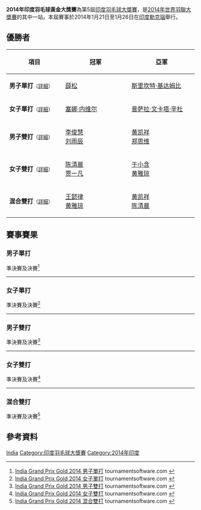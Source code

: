{{noteTA|G1=Badminton}}
{{infobox badminton event
|name           = 2014年印度羽毛球黃金大獎賽
|image          = 
|size           = 
|caption        =
|dates          = 2014年1月21日－1月26日
|number_edition = 第5屆
|level          = 3A
|prize_money    = 
|location       = {{IND}}[[勒克瑙|勒克瑙]]
|venue          = [[巴布·巴納拉西·達斯室內體育館|巴布·巴納拉西·達斯室內體育館]]
|previous       = 2012年印度羽毛球黃金大獎賽
|next           = 2015年印度羽毛球黃金大獎賽
}}
'''2014年印度羽毛球黃金大獎賽'''為第5屆[[印度羽毛球大獎賽|印度羽毛球大獎賽]]，是[[2014年世界羽聯大獎賽|2014年世界羽聯大獎賽]]的其中一站。本屆賽事於2014年1月21日至1月26日在[[印度|印度]][[勒克瑙|勒克瑙]]舉行。

== 優勝者 ==
{| class=wikitable style="font-size:small"
!width="200"|項目
!width="250"|冠軍
!width="250"|亞軍
|-
|'''男子單打'''<small>（[[#男子單打|詳細]]）</small>
|{{flagicon|CHN}} [[薛松|薛松]]
|{{flagicon|IND}} [[斯里坎特·基达姆比|斯里坎特·基达姆比]]
|-
|'''女子單打'''<small>（[[#女子單打|詳細]]）</small>
|{{flagicon|IND}} [[塞娜·内维尔|塞娜·内维尔]]
|{{flagicon|IND}} [[普萨拉·文卡塔·辛杜|普萨拉·文卡塔·辛杜]]
|-
|'''男子雙打'''<small>（[[#男子雙打|詳細]]）</small>
|{{flagicon|CHN}} [[李俊慧|李俊慧]]<br/>{{flagicon|CHN}} [[刘雨辰_(羽毛球运动员)|刘雨辰]]
|{{flagicon|CHN}} [[黄凯祥|黄凯祥]]<br/>{{flagicon|CHN}} [[郑思维|郑思维]]
|-
|'''女子雙打'''<small>（[[#女子雙打|詳細]]）</small>
|{{flagicon|CHN}} [[陈清晨|陈清晨]]<br/>{{flagicon|CHN}} [[贾一凡|贾一凡]]
|{{flagicon|CHN}} [[于小含|于小含]]<br/>{{flagicon|CHN}} [[黄雅琼|黄雅琼]]
|-
|'''混合雙打'''<small>（[[#混合雙打|詳細]]）</small>
|{{flagicon|CHN}} [[王懿律|王懿律]]<br/>{{flagicon|CHN}} [[黄雅琼|黄雅琼]]
|{{flagicon|CHN}} [[黄凯祥|黄凯祥]]<br/>{{flagicon|CHN}} [[陈清晨|陈清晨]]
|}

== 賽事賽果 ==
=== 男子單打 ===
;準決賽及決賽<ref name="MS">[http://bwf.tournamentsoftware.com/sport/draw.aspx?id=C0654A31-19C1-4964-B5FF-7D1C35BF6536&draw=2 India Grand Prix Gold 2014 男子單打] {{Webarchive|url=https://archive.is/20140126124813/http://bwf.tournamentsoftware.com/sport/draw.aspx?id=C0654A31-19C1-4964-B5FF-7D1C35BF6536&draw=2 |date=2014-01-26 }} tournamentsoftware.com {{en}}</ref>
{{4TeamBracket-Tennis3-v2
| team-width=200
| RD1-seed1=7
| RD1-team1={{flagicon|IND}} [[普兰诺伊·哈塞纳·苏尼尔·库马尔|普蘭諾伊·H·S]]
| RD1-score1-1=18
| RD1-score1-2=20
| RD1-score1-3=
| RD1-seed2=6
| RD1-team2='''{{flagicon|IND}} [[斯里坎特·基达姆比|斯里坎特·基达姆比]]
| RD1-score2-1='''21
| RD1-score2-2='''22
| RD1-score2-3=

| RD1-seed3=
| RD1-team3={{flagicon|IND}} [[Aditya_Prakash|Aditya Prakash]]
| RD1-score3-1=10
| RD1-score3-2=7
| RD1-score3-3=
| RD1-seed4=9
| RD1-team4='''{{flagicon|CHN}} [[薛松|薛松]]
| RD1-score4-1='''21
| RD1-score4-2='''21
| RD1-score4-3=

| RD2-seed1=6
| RD2-team1={{flagicon|IND}} [[斯里坎特·基达姆比|斯里坎特·基达姆比]]
| RD2-score1-1='''21
| RD2-score1-2=19
| RD2-score1-3=13
| RD2-seed2=9
| RD2-team2='''{{flagicon|CHN}} [[薛松|薛松]]
| RD2-score2-1=16
| RD2-score2-2='''21
| RD2-score2-3='''21
}}
----

=== 女子單打 ===
;準決賽及決賽<ref name="WS">[http://bwf.tournamentsoftware.com/sport/draw.aspx?id=C0654A31-19C1-4964-B5FF-7D1C35BF6536&draw=4 India Grand Prix Gold 2014 女子單打] {{Webarchive|url=https://archive.is/20140126124748/http://bwf.tournamentsoftware.com/sport/draw.aspx?id=C0654A31-19C1-4964-B5FF-7D1C35BF6536&draw=4 |date=2014-01-26 }} tournamentsoftware.com {{en}}</ref>
{{4TeamBracket-Tennis3-v2
| team-width=200
| RD1-seed1=1
| RD1-team1='''{{flagicon|IND}} [[塞娜·内维尔|塞娜·内维尔]]
| RD1-score1-1='''21
| RD1-score1-2=17
| RD1-score1-3='''21
| RD1-seed2=6
| RD1-team2={{flagicon|CHN}} [[邓旋|邓旋]]
| RD1-score2-1=14
| RD1-score2-2='''21
| RD1-score2-3=19

| RD1-seed3=4
| RD1-team3={{flagicon|INA}} [[琳达·韦尼·法内特里|琳达·韦尼·法内特里]]
| RD1-score3-1=6
| RD1-score3-2='''21
| RD1-score3-3=17
| RD1-seed4=2
| RD1-team4='''{{flagicon|IND}} [[普萨拉·文卡塔·辛杜|普萨拉·文卡塔·辛杜]]
| RD1-score4-1='''21
| RD1-score4-2=12
| RD1-score4-3='''21

| RD2-seed1=1
| RD2-team1='''{{flagicon|IND}} [[塞娜·内维尔|塞娜·内维尔]]
| RD2-score1-1='''21
| RD2-score1-2='''21
| RD2-score1-3=
| RD2-seed2=2
| RD2-team2={{flagicon|IND}} [[普萨拉·文卡塔·辛杜|普萨拉·文卡塔·辛杜]]
| RD2-score2-1=14
| RD2-score2-2=17
| RD2-score2-3=
}}
----

=== 男子雙打 ===
;準決賽及決賽<ref name="MD">[http://bwf.tournamentsoftware.com/sport/draw.aspx?id=C0654A31-19C1-4964-B5FF-7D1C35BF6536&draw=6 India Grand Prix Gold 2014 男子雙打] {{Webarchive|url=https://archive.is/20140126124804/http://bwf.tournamentsoftware.com/sport/draw.aspx?id=C0654A31-19C1-4964-B5FF-7D1C35BF6536&draw=6 |date=2014-01-26 }} tournamentsoftware.com {{en}}</ref>
{{4TeamBracket-Tennis3-v2
| team-width=200
| RD1-seed1=
| RD1-team1={{flagicon|THA}} [[颂蓬·阿努里达亚翁|颂蓬·阿努里达亚翁]]<br/> {{flagicon|THA}} [[帕卡瓦·维莱叻|帕卡瓦·维莱叻]]
| RD1-score1-1=18
| RD1-score1-2=12
| RD1-score1-3=
| RD1-seed2=8
| RD1-team2='''{{flagicon|CHN}} [[黄凯祥|黄凯祥]]<br/> {{flagicon|CHN}} [[郑思维|郑思维]]
| RD1-score2-1='''21
| RD1-score2-2='''21
| RD1-score2-3=

| RD1-seed3=4
| RD1-team3='''{{flagicon|CHN}} [[李俊慧|李俊慧]]<br/> {{flagicon|CHN}} [[刘雨辰_(羽毛球运动员)|刘雨辰]]
| RD1-score3-1='''21
| RD1-score3-2='''21
| RD1-score3-3=
| RD1-seed4=2
| RD1-team4={{flagicon|IND}} [[普拉纳·杰里·乔普拉|普拉纳·杰里·乔普拉]]<br/> {{flagicon|IND}} [[艾谢·迪瓦卡|艾谢·迪瓦卡]]
| RD1-score4-1=18
| RD1-score4-2=15
| RD1-score4-3=

| RD2-seed1=8
| RD2-team1={{flagicon|CHN}} [[黄凯祥|黄凯祥]]<br/> {{flagicon|CHN}} [[郑思维|郑思维]]
| RD2-score1-1=17
| RD2-score1-2='''21
| RD2-score1-3=20
| RD2-seed2=4
| RD2-team2='''{{flagicon|CHN}} [[李俊慧|李俊慧]]<br/> {{flagicon|CHN}} [[刘雨辰_(羽毛球运动员)|刘雨辰]]
| RD2-score2-1='''21
| RD2-score2-2=19
| RD2-score2-3='''22
}}
----

=== 女子雙打 ===
;準決賽及決賽<ref name="WD">[http://bwf.tournamentsoftware.com/sport/draw.aspx?id=C0654A31-19C1-4964-B5FF-7D1C35BF6536&draw=7 India Grand Prix Gold 2014 女子雙打] {{Webarchive|url=https://archive.is/20140126124744/http://bwf.tournamentsoftware.com/sport/draw.aspx?id=C0654A31-19C1-4964-B5FF-7D1C35BF6536&draw=7 |date=2014-01-26 }} tournamentsoftware.com {{en}}</ref>
{{4TeamBracket-Tennis3-v2
| team-width=200
| RD1-seed1=
| RD1-team1='''{{flagicon|CHN}} [[陈清晨|陈清晨]]<br/> {{flagicon|CHN}} [[贾一凡|贾一凡]]
| RD1-score1-1='''21
| RD1-score1-2='''21
| RD1-score1-3=
| RD1-seed2=
| RD1-team2={{flagicon|THA}} [[帕泰玛斯·门翁|帕泰玛斯·门翁]]<br/> {{flagicon|THA}} [[基拉素·奥斯特梅耶|基拉素·奥斯特梅耶]]
| RD1-score2-1=15
| RD1-score2-2=19
| RD1-score2-3=

| RD1-seed3=4
| RD1-team3='''{{flagicon|CHN}} [[于小含|于小含]]<br/> {{flagicon|CHN}} [[黄雅琼|黄雅琼]]
| RD1-score3-1='''21
| RD1-score3-2='''21
| RD1-score3-3=
| RD1-seed4=2
| RD1-team4={{flagicon|MAS}} [[許嘉雯|許嘉雯]]<br/> {{flagicon|MAS}} [[溫可微|溫可微]]
| RD1-score4-1=18
| RD1-score4-2=12
| RD1-score4-3=

| RD2-seed1=
| RD2-team1='''{{flagicon|CHN}} [[陈清晨|陈清晨]]<br/> {{flagicon|CHN}} [[贾一凡|贾一凡]]
| RD2-score1-1=22
| RD2-score1-2='''21
| RD2-score1-3='''21
| RD2-seed2=4
| RD2-team2={{flagicon|CHN}} [[于小含|于小含]]<br/> {{flagicon|CHN}} [[黄雅琼|黄雅琼]]
| RD2-score2-1='''24
| RD2-score2-2=19
| RD2-score2-3=11
}}
----

=== 混合雙打 ===
;準決賽及決賽<ref name="XD">[http://bwf.tournamentsoftware.com/sport/draw.aspx?id=C0654A31-19C1-4964-B5FF-7D1C35BF6536&draw=8 India Grand Prix Gold 2014 混合雙打] {{Webarchive|url=https://archive.is/20140126124754/http://bwf.tournamentsoftware.com/sport/draw.aspx?id=C0654A31-19C1-4964-B5FF-7D1C35BF6536&draw=8 |date=2014-01-26 }} tournamentsoftware.com {{en}}</ref>
{{4TeamBracket-Tennis3-v2
| team-width=200
| RD1-seed1=
| RD1-team1='''{{flagicon|CHN}} [[王懿律|王懿律]]<br/> {{flagicon|CHN}} [[黄雅琼|黄雅琼]]
| RD1-score1-1='''21
| RD1-score1-2='''21
| RD1-score1-3=
| RD1-seed2=
| RD1-team2={{flagicon|CHN}} [[刘雨辰_(羽毛球运动员)|刘雨辰]]<br/> {{flagicon|CHN}} [[于小含|于小含]]
| RD1-score2-1=10
| RD1-score2-2=11
| RD1-score2-3=

| RD1-seed3=
| RD1-team3={{nowrap|{{flagicon|MAS}} [[Mohd_Lutfi_Zaim_Abdul_Khalid|Mohd Lutfi Zaim Abdul Khalid]]<br/> {{flagicon|MAS}} [[宋佩珠|宋佩珠]]}}
| RD1-score3-1=12
| RD1-score3-2=15
| RD1-score3-3=
| RD1-seed4=
| RD1-team4='''{{flagicon|CHN}} [[黄凯祥|黄凯祥]]<br/> {{flagicon|CHN}} [[陈清晨|陈清晨]]
| RD1-score4-1='''21
| RD1-score4-2='''21
| RD1-score4-3=

| RD2-seed1=
| RD2-team1='''{{flagicon|CHN}} [[王懿律|王懿律]]<br/> {{flagicon|CHN}} [[黄雅琼|黄雅琼]]
| RD2-score1-1='''21
| RD2-score1-2='''21
| RD2-score1-3=
| RD2-seed2=
| RD2-team2={{flagicon|CHN}} [[黄凯祥|黄凯祥]]<br/> {{flagicon|CHN}} [[陈清晨|陈清晨]]
| RD2-score2-1=18
| RD2-score2-2=14
| RD2-score2-3=
}}

== 參考資料 ==
{{Reflist}}

{{2014年世界羽聯大獎賽}}

[[Category:2014年世界羽聯大獎賽|India]]
[[Category:印度羽毛球大獎賽|Category:印度羽毛球大獎賽]]
[[Category:2014年印度|Category:2014年印度]]